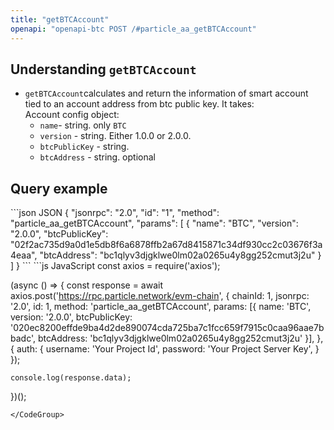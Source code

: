 ```yaml
---
title: "getBTCAccount"
openapi: "openapi-btc POST /#particle_aa_getBTCAccount"
---
```


## Understanding `getBTCAccount`

- `getBTCAccount`calculates and return the information of smart account  tied to an account address from btc public key. It takes:  
  Account config object:
  - `name`- string. only `BTC`
  - `version` - string. Either 1.0.0 or 2.0.0.
  - `btcPublicKey` - string.
  - `btcAddress` - string. optional

## Query example

<CodeGroup>
```json JSON
{
  "jsonrpc": "2.0",
  "id": "1",
  "method": "particle_aa_getBTCAccount",
  "params": [
    {
      "name": "BTC",
      "version": "2.0.0",
      "btcPublicKey": "02f2ac735d9a0d1e5db8f6a6878ffb2a67d8415871c34df930cc2c03676f3a4eaa",
      "btcAddress": "bc1qlyv3djgklwe0lm02a0265u4y8gg252cmut3j2u"
    }
  ]
}
```
```js JavaScript
const axios = require('axios');

(async () => {
    const response = await axios.post('https://rpc.particle.network/evm-chain', {
        chainId: 1,
        jsonrpc: '2.0',
        id: 1,
        method: 'particle_aa_getBTCAccount',
        params: [{
        		name: 'BTC',
          	version: '2.0.0',
          	btcPublicKey: '020ec8200effde9ba4d2de890074cda725ba7c1fcc659f7915c0caa96aae7bbadc',
           	btcAddress: 'bc1qlyv3djgklwe0lm02a0265u4y8gg252cmut3j2u'
        }],
    }, {
        auth: {
            username: 'Your Project Id',
            password: 'Your Project Server Key',
        }
    });

    console.log(response.data);
})();
```
</CodeGroup>